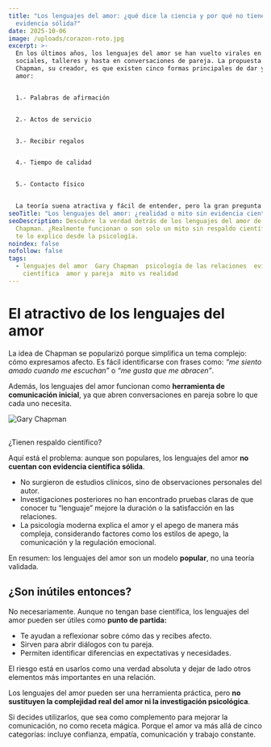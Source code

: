 ```yaml
---
title: "Los lenguajes del amor: ¿qué dice la ciencia y por qué no tienen
  evidencia sólida?"
date: 2025-10-06
image: /uploads/corazon-roto.jpg
excerpt: >-
  En los últimos años, los lenguajes del amor se han vuelto virales en redes
  sociales, talleres y hasta en conversaciones de pareja. La propuesta de Gary
  Chapman, su creador, es que existen cinco formas principales de dar y recibir
  amor:


  1.- Palabras de afirmación


  2.- Actos de servicio


  3.- Recibir regalos


  4.- Tiempo de calidad


  5.- Contacto físico


  La teoría suena atractiva y fácil de entender, pero la gran pregunta es: ¿realmente funciona y tiene respaldo científico?
seoTitle: "Los lenguajes del amor: ¿realidad o mito sin evidencia científica?"
seoDescription: Descubre la verdad detrás de los lenguajes del amor de Gary
  Chapman. ¿Realmente funcionan o son solo un mito sin respaldo científico? Aquí
  te lo explico desde la psicología.
noindex: false
nofollow: false
tags:
  - lenguajes del amor  Gary Chapman  psicología de las relaciones  evidencia
    científica  amor y pareja  mito vs realidad
---
```

# El atractivo de los lenguajes del amor

La idea de Chapman se popularizó porque simplifica un tema complejo: cómo expresamos afecto. Es fácil identificarse con frases como: *“me siento amado cuando me escuchan”* o *“me gusta que me abracen”*.

Además, los lenguajes del amor funcionan como **herramienta de comunicación inicial**, ya que abren conversaciones en pareja sobre lo que cada uno necesita.

![Gary Chapman](/uploads/garychapman.jpg)

## 
¿Tienen respaldo científico?

Aquí está el problema: aunque son populares, los lenguajes del amor **no cuentan con evidencia científica sólida**.

* No surgieron de estudios clínicos, sino de observaciones personales del autor.
* Investigaciones posteriores no han encontrado pruebas claras de que conocer tu “lenguaje” mejore la duración o la satisfacción en las relaciones.
* La psicología moderna explica el amor y el apego de manera más compleja, considerando factores como los estilos de apego, la comunicación y la regulación emocional.

En resumen: los lenguajes del amor son un modelo **popular**, no una teoría validada.

## ¿Son inútiles entonces?

No necesariamente. Aunque no tengan base científica, los lenguajes del amor pueden ser útiles como **punto de partida:**

* Te ayudan a reflexionar sobre cómo das y recibes afecto.
* Sirven para abrir diálogos con tu pareja.
* Permiten identificar diferencias en expectativas y necesidades.

El riesgo está en usarlos como una verdad absoluta y dejar de lado otros elementos más importantes en una relación.

Los lenguajes del amor pueden ser una herramienta práctica, pero **no sustituyen la complejidad real del amor ni la investigación psicológica**.

Si decides utilizarlos, que sea como complemento para mejorar la comunicación, no como receta mágica. Porque el amor va más allá de cinco categorías: incluye confianza, empatía, comunicación y trabajo constante.
